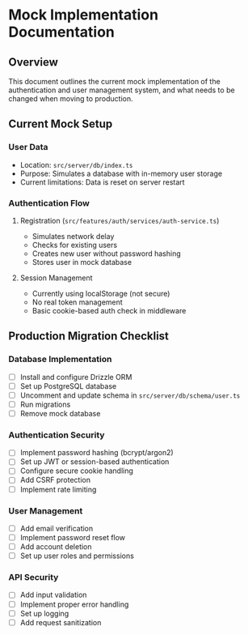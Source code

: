 # Mock Implementation Documentation

## Overview
This document outlines the current mock implementation of the authentication and user management system, and what needs to be changed when moving to production.

## Current Mock Setup

### User Data
- Location: `src/server/db/index.ts`
- Purpose: Simulates a database with in-memory user storage
- Current limitations: Data is reset on server restart

### Authentication Flow
1. Registration (`src/features/auth/services/auth-service.ts`)
   - Simulates network delay
   - Checks for existing users
   - Creates new user without password hashing
   - Stores user in mock database

2. Session Management
   - Currently using localStorage (not secure)
   - No real token management
   - Basic cookie-based auth check in middleware

## Production Migration Checklist

### Database Implementation
- [ ] Install and configure Drizzle ORM
- [ ] Set up PostgreSQL database
- [ ] Uncomment and update schema in `src/server/db/schema/user.ts`
- [ ] Run migrations
- [ ] Remove mock database

### Authentication Security
- [ ] Implement password hashing (bcrypt/argon2)
- [ ] Set up JWT or session-based authentication
- [ ] Configure secure cookie handling
- [ ] Add CSRF protection
- [ ] Implement rate limiting

### User Management
- [ ] Add email verification
- [ ] Implement password reset flow
- [ ] Add account deletion
- [ ] Set up user roles and permissions

### API Security
- [ ] Add input validation
- [ ] Implement proper error handling
- [ ] Set up logging
- [ ] Add request sanitization 
